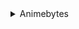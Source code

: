 <details><summary>Animebytes</summary>

- Anthology
- Artbook
- BD Special
- DVD Special
- Game
- Light Novel
- Live Action BD Special
- Live Action DVD Special
- Live Action Movie
- Manga
- Movie
- ONA
- Oneshot
- OVA
- TV Series
- TV Special

</details>
